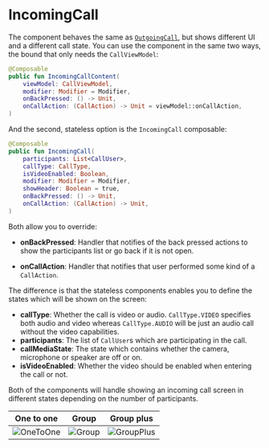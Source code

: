 # IncomingCall

The component behaves the same as [`OutgoingCall`](../02-outgoing-call), but shows different UI and a different call state. You can use the component in the same two ways, the bound that only needs the `CallViewModel`:

```kotlin
@Composable
public fun IncomingCallContent(
    viewModel: CallViewModel,
    modifier: Modifier = Modifier,
    onBackPressed: () -> Unit,
    onCallAction: (CallAction) -> Unit = viewModel::onCallAction,
)
```

And the second, stateless option is the `IncomingCall` composable:

```kotlin
@Composable
public fun IncomingCall(
    participants: List<CallUser>,
    callType: CallType,
    isVideoEnabled: Boolean,
    modifier: Modifier = Modifier,
    showHeader: Boolean = true,
    onBackPressed: () -> Unit,
    onCallAction: (CallAction) -> Unit,
)
```

Both allow you to override:

* **onBackPressed**: Handler that notifies of the back pressed actions to show the participants list or go back if it is not open.
<!-- TODO link call actions -->
* **onCallAction**: Handler that notifies that user performed some kind of a `CallAction`.

The difference is that the stateless components enables you to define the states which will be shown on the screen:

* **callType**: Whether the call is video or audio. `CallType.VIDEO` specifies both audio and video whereas `CallType.AUDIO` will be just an audio call without the video capabilities.
* **participants**: The list of `CallUser`s which are participating in the call.
* **callMediaState**: The state which contains whether the camera, microphone or speaker are off or on.
* **isVideoEnabled**: Whether the video should be enabled when entering the call or not.

Both of the components will handle showing an incoming call screen in different states depending on the number of participants.

| One to one | Group | Group plus |
| --- | --- | --- |
| ![OneToOne](../../../assets/compose_incoming_call_one_to_one.png) | ![Group](../../../assets/compose_incoming_call_group.png) | ![GroupPlus](../../../assets/compose_incoming_call_group_plus.png) |
